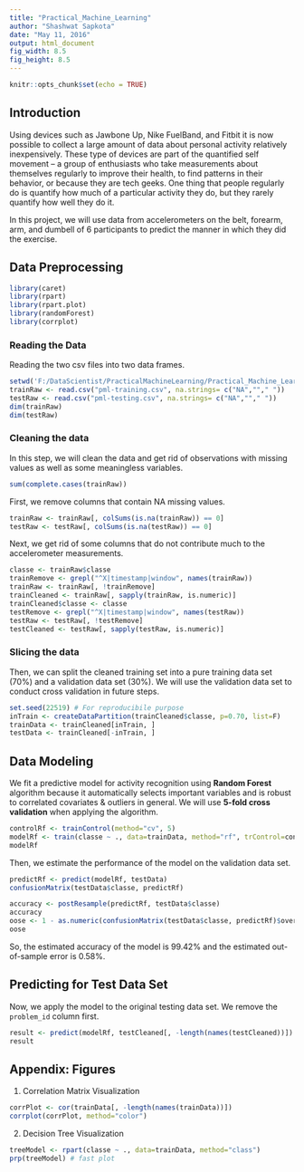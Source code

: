 ```yaml
---
title: "Practical_Machine_Learning"
author: "Shashwat Sapkota"
date: "May 11, 2016"
output: html_document
fig_width: 8.5
fig_height: 8.5
---
```


```r
knitr::opts_chunk$set(echo = TRUE)
```

## Introduction  
Using devices such as Jawbone Up, Nike FuelBand, and Fitbit it is now possible to collect a large amount of data about personal activity relatively inexpensively. These type of devices are part of the quantified self movement – a group of enthusiasts who take measurements about themselves regularly to improve their health, to find patterns in their behavior, or because they are tech geeks. One thing that people regularly do is quantify how much of a particular activity they do, but they rarely quantify how well they do it.  

In this project, we will use data from accelerometers on the belt, forearm, arm, and dumbell of 6 participants to predict the manner in which they did the exercise.  

## Data Preprocessing  
```r
library(caret)
library(rpart)
library(rpart.plot)
library(randomForest)
library(corrplot)
```

### Reading the Data
Reading the two csv files into two data frames.  
```r
setwd('F:/DataScientist/PracticalMachineLearning/Practical_Machine_Learning_Project-master')
trainRaw <- read.csv("pml-training.csv", na.strings= c("NA",""," "))
testRaw <- read.csv("pml-testing.csv", na.strings= c("NA",""," "))
dim(trainRaw)
dim(testRaw)
```

### Cleaning the data
In this step, we will clean the data and get rid of observations with missing values as well as some meaningless variables.
```r
sum(complete.cases(trainRaw))
```
First, we remove columns that contain NA missing values.
```r
trainRaw <- trainRaw[, colSums(is.na(trainRaw)) == 0] 
testRaw <- testRaw[, colSums(is.na(testRaw)) == 0] 
```  
Next, we get rid of some columns that do not contribute much to the accelerometer measurements.
```r
classe <- trainRaw$classe
trainRemove <- grepl("^X|timestamp|window", names(trainRaw))
trainRaw <- trainRaw[, !trainRemove]
trainCleaned <- trainRaw[, sapply(trainRaw, is.numeric)]
trainCleaned$classe <- classe
testRemove <- grepl("^X|timestamp|window", names(testRaw))
testRaw <- testRaw[, !testRemove]
testCleaned <- testRaw[, sapply(testRaw, is.numeric)]
```

### Slicing the data
Then, we can split the cleaned training set into a pure training data set (70%) and a validation data set (30%). We will use the validation data set to conduct cross validation in future steps.  
```r
set.seed(22519) # For reproducibile purpose
inTrain <- createDataPartition(trainCleaned$classe, p=0.70, list=F)
trainData <- trainCleaned[inTrain, ]
testData <- trainCleaned[-inTrain, ]
```

## Data Modeling
We fit a predictive model for activity recognition using **Random Forest** algorithm because it automatically selects important variables and is robust to correlated covariates & outliers in general. We will use **5-fold cross validation** when applying the algorithm.  
```r
controlRf <- trainControl(method="cv", 5)
modelRf <- train(classe ~ ., data=trainData, method="rf", trControl=controlRf, ntree=250)
modelRf
```
Then, we estimate the performance of the model on the validation data set.  
```r
predictRf <- predict(modelRf, testData)
confusionMatrix(testData$classe, predictRf)
```
```r
accuracy <- postResample(predictRf, testData$classe)
accuracy
oose <- 1 - as.numeric(confusionMatrix(testData$classe, predictRf)$overall[1])
oose
```
So, the estimated accuracy of the model is 99.42% and the estimated out-of-sample error is 0.58%.

## Predicting for Test Data Set
Now, we apply the model to the original testing data set. We remove the `problem_id` column first.  
```r
result <- predict(modelRf, testCleaned[, -length(names(testCleaned))])
result
```  

## Appendix: Figures
1. Correlation Matrix Visualization  
```r
corrPlot <- cor(trainData[, -length(names(trainData))])
corrplot(corrPlot, method="color")
```

2. Decision Tree Visualization
```r
treeModel <- rpart(classe ~ ., data=trainData, method="class")
prp(treeModel) # fast plot
```